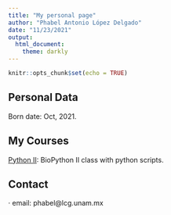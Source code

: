 ```yaml
---
title: "My personal page"
author: "Phabel Antonio López Delgado"
date: "11/23/2021"
output: 
  html_document:
    theme: darkly
---
```


```r
knitr::opts_chunk$set(echo = TRUE)
```

## Personal Data  
  Born date: Oct, 2021.  
  
## My Courses  
[Python II](https://github.com/phabel-LD/python_classII): BioPython II class with python scripts.   

## Contact
· email: phabel@lcg.unam.mx